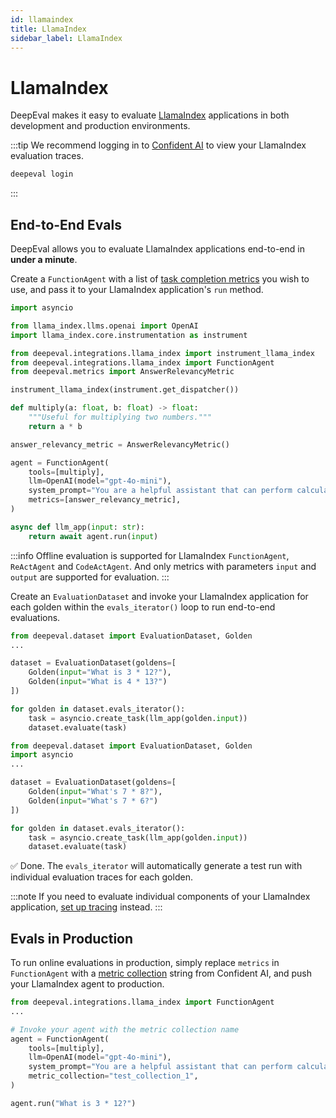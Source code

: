 ```yaml
---
id: llamaindex
title: LlamaIndex
sidebar_label: LlamaIndex
---
```




# LlamaIndex

DeepEval makes it easy to evaluate [LlamaIndex](https://www.llamaindex.ai/) applications in both development and production environments.

:::tip
We recommend logging in to [Confident AI](https://app.confident-ai.com) to view your LlamaIndex evaluation traces.

```bash
deepeval login
```

:::

## End-to-End Evals

DeepEval allows you to evaluate LlamaIndex applications end-to-end in **under a minute**.

<Timeline>

<TimelineItem title="Configure LlamaIndex">

Create a `FunctionAgent` with a list of [task completion metrics](/docs/metrics-task-completion) you wish to use, and pass it to your LlamaIndex application's `run` method.

```python title="main.py" showLineNumbers {10,16,22}
import asyncio

from llama_index.llms.openai import OpenAI
import llama_index.core.instrumentation as instrument

from deepeval.integrations.llama_index import instrument_llama_index
from deepeval.integrations.llama_index import FunctionAgent
from deepeval.metrics import AnswerRelevancyMetric

instrument_llama_index(instrument.get_dispatcher())

def multiply(a: float, b: float) -> float:
    """Useful for multiplying two numbers."""
    return a * b

answer_relevancy_metric = AnswerRelevancyMetric()

agent = FunctionAgent(
    tools=[multiply],
    llm=OpenAI(model="gpt-4o-mini"),
    system_prompt="You are a helpful assistant that can perform calculations.",
    metrics=[answer_relevancy_metric],
)

async def llm_app(input: str):
    return await agent.run(input)
```

:::info
Offline evaluation is supported for LlamaIndex `FunctionAgent`, `ReActAgent` and `CodeActAgent`. And only metrics with parameters `input` and `output` are supported for evaluation.
:::

</TimelineItem>
<TimelineItem title="Run evaluations">

Create an `EvaluationDataset` and invoke your LlamaIndex application for each golden within the `evals_iterator()` loop to run end-to-end evaluations.

<Tabs groupId="langgraph">
<TabItem value="synchronous" label="Synchronous">

```python title="main.py" showLineNumbers
from deepeval.dataset import EvaluationDataset, Golden
...

dataset = EvaluationDataset(goldens=[
    Golden(input="What is 3 * 12?"),
    Golden(input="What is 4 * 13?")
])

for golden in dataset.evals_iterator():
    task = asyncio.create_task(llm_app(golden.input))
    dataset.evaluate(task)
```

</TabItem>
  <TabItem value="asynchronous" label="Asynchronous">

```python title="main.py" showLineNumbers
from deepeval.dataset import EvaluationDataset, Golden
import asyncio
...

dataset = EvaluationDataset(goldens=[
    Golden(input="What's 7 * 8?"),
    Golden(input="What's 7 * 6?")
])

for golden in dataset.evals_iterator():
    task = asyncio.create_task(llm_app(golden.input))
    dataset.evaluate(task)
```

</TabItem>
</Tabs>

✅ Done. The `evals_iterator` will automatically generate a test run with individual evaluation traces for each golden.

</TimelineItem>

</Timeline>

:::note
If you need to evaluate individual components of your LlamaIndex application, [set up tracing](/docs/evaluation-llm-tracing) instead.
:::

## Evals in Production

To run online evaluations in production, simply replace `metrics` in `FunctionAgent` with a [metric collection](https://documentation.confident-ai.com/docs/llm-tracing/evaluations#online-evaluations) string from Confident AI, and push your LlamaIndex agent to production.

```python filename="main.py" showLineNumbers {9}
from deepeval.integrations.llama_index import FunctionAgent
...

# Invoke your agent with the metric collection name
agent = FunctionAgent(
    tools=[multiply],
    llm=OpenAI(model="gpt-4o-mini"),
    system_prompt="You are a helpful assistant that can perform calculations.",
    metric_collection="test_collection_1",
)

agent.run("What is 3 * 12?")
```
